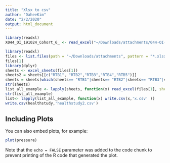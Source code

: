 ```yaml
---
title: "Xlsx to csv"
author: "DaheeKim"
date: "2/2/2020"
output: html_document
---
```


```r
library(readxl)
X044_OI_191024_Cohort_6_ <- read_excel("~/Downloads/attachments/044-OI-191024 (Cohort 6).xlsx")
```


```r
library(readxl)
files <- list.files(path = "~/Downloads/attachments", pattern = "*.xlsx", full.names = T)
files[1]
library(dplyr)
sheets <- excel_sheets(files[1])
sheets2 = sheets[[c("RTB1", "RTB2","RTB3","RTB4","RTB5")]]
sheets = sheets[which(sheets== "RTB1"|sheets== "RTB2"|sheets== "RTB3"|sheets== "RTB4"|sheets== "RTB5")]
str(sheets)
list_all_example <- lapply(sheets, function(x) read_excel(files[1], sheet = x, skip = 31))
str(list_all_example)
list<- lapply(list_all_example, function(x) write.csv(x,'x.csv' ))
write.csv(healthstudy,'healthstudy2.csv')
```

## Including Plots

You can also embed plots, for example:

```r
plot(pressure)
```

Note that the `echo = FALSE` parameter was added to the code chunk to prevent printing of the R code that generated the plot.

